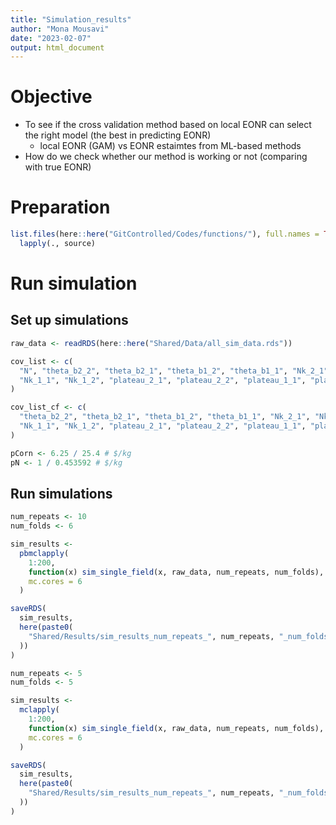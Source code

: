 ```yaml
---
title: "Simulation_results"
author: "Mona Mousavi"
date: "2023-02-07"
output: html_document
---
```


# Objective 

+ To see if the cross validation method based on local EONR can select the right model (the best in predicting EONR)
  - local EONR (GAM) vs EONR estaimtes from ML-based methods
+ How do we check whether our method is working or not (comparing with true EONR)

# Preparation

```r
list.files(here::here("GitControlled/Codes/functions/"), full.names = TRUE) %>%
  lapply(., source)
```

# Run simulation

## Set up simulations

```r
raw_data <- readRDS(here::here("Shared/Data/all_sim_data.rds"))

cov_list <- c(
  "N", "theta_b2_2", "theta_b2_1", "theta_b1_2", "theta_b1_1", "Nk_2_1", "Nk_2_2",
  "Nk_1_1", "Nk_1_2", "plateau_2_1", "plateau_2_2", "plateau_1_1", "plateau_1_2"
)

cov_list_cf <- c(
  "theta_b2_2", "theta_b2_1", "theta_b1_2", "theta_b1_1", "Nk_2_1", "Nk_2_2",
  "Nk_1_1", "Nk_1_2", "plateau_2_1", "plateau_2_2", "plateau_1_1", "plateau_1_2"
)

pCorn <- 6.25 / 25.4 # $/kg
pN <- 1 / 0.453592 # $/kg
```

## Run simulations
```r
num_repeats <- 10
num_folds <- 6

sim_results <-
  pbmclapply(
    1:200,
    function(x) sim_single_field(x, raw_data, num_repeats, num_folds),
    mc.cores = 6
  )

saveRDS(
  sim_results,
  here(paste0(
    "Shared/Results/sim_results_num_repeats_", num_repeats, "_num_folds", num_folds, ".rds"
  ))
)
```

```r
num_repeats <- 5
num_folds <- 5

sim_results <-
  mclapply(
    1:200,
    function(x) sim_single_field(x, raw_data, num_repeats, num_folds),
    mc.cores = 6
  )

saveRDS(
  sim_results,
  here(paste0(
    "Shared/Results/sim_results_num_repeats_", num_repeats, "_num_folds", num_folds, ".rds"
  ))
)
```